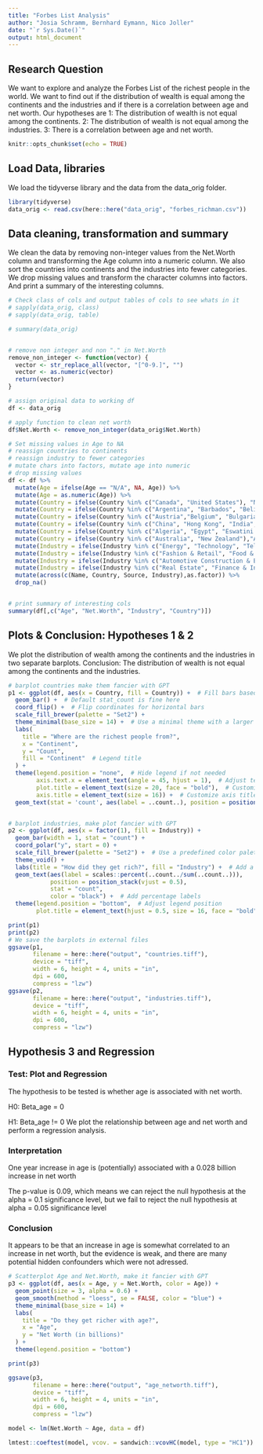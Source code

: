 ```yaml
---
title: "Forbes List Analysis"
author: "Josia Schramm, Bernhard Eymann, Nico Joller"
date: "`r Sys.Date()`"
output: html_document
---
```


## Research Question

We want to explore and analyze the Forbes List of the richest people in the world. We want to find out if the distribution of wealth is equal among the continents and the industries and if there is a correlation between age and net worth. Our hypotheses are 1: The distribution of wealth is not equal among the continents. 2: The distribution of wealth is not equal among the industries. 3: There is a correlation between age and net worth.

```r
knitr::opts_chunk$set(echo = TRUE)
```

## Load Data, libraries

We load the tidyverse library and the data from the data_orig folder.

```r
library(tidyverse)
data_orig <- read.csv(here::here("data_orig", "forbes_richman.csv"))

```

## Data cleaning, transformation and summary

We clean the data by removing non-integer values from the Net.Worth column and transforming the Age column into a numeric column. We also sort the countries into continents and the industries into fewer categories. We drop missing values and transform the character columns into factors. And print a summary of the interesting columns.

```r

# Check class of cols and output tables of cols to see whats in it
# sapply(data_orig, class)
# sapply(data_orig, table)

# summary(data_orig)


# remove non integer and non "." in Net.Worth
remove_non_integer <- function(vector) {
  vector <- str_replace_all(vector, "[^0-9.]", "")
  vector <- as.numeric(vector)
  return(vector)
}

# assign original data to working df
df <- data_orig

# apply function to clean net worth
df$Net.Worth <- remove_non_integer(data_orig$Net.Worth)

# Set missing values in Age to NA
# reassign countries to continents
# reassign industry to fewer categories
# mutate chars into factors, mutate age into numeric
# drop missing values
df <- df %>% 
  mutate(Age = ifelse(Age == "N/A", NA, Age)) %>% 
  mutate(Age = as.numeric(Age)) %>%
  mutate(Country = ifelse(Country %in% c("Canada", "United States"), "North America", Country)) %>% 
  mutate(Country = ifelse(Country %in% c("Argentina", "Barbados", "Belize", "Brazil", "Chile", "Colombia","Macau", "Guernsey", "Mexico", "Peru", "St. Kitts and Nevis", "Uruguay", "Venezuela"), "South America", Country)) %>% 
  mutate(Country = ifelse(Country %in% c("Austria","Belgium", "Bulgaria", "Cyprus", "Czechia", "Denmark", "Estonia", "Finland", "France", "Georgia", "Germany", "Greece", "Hungary", "Iceland", "Ireland", "Israel", "Italy", "Liechtenstein", "Monaco", "Netherlands", "Norway", "Poland", "Portugal", "Romania", "Russia", "Slovakia", "Spain", "Sweden", "Switzerland", "Ukraine", "United Kingdom"),"Europe", Country)) %>% 
  mutate(Country = ifelse(Country %in% c("China", "Hong Kong", "India", "Indonesia", "Japan", "Kazakhstan", "Lebanon", "Malaysia", "Nepal", "Oman", "Philippines", "Qatar", "Singapore", "South Korea", "Taiwan", "Thailand", "Turkey", "United Arab Emirates", "Vietnam"),"Asia", Country)) %>% 
  mutate(Country = ifelse(Country %in% c("Algeria", "Egypt", "Eswatini (Swaziland)", "Morocco", "Nigeria", "South Africa", "Tanzania" ),"Africa", Country)) %>% 
  mutate(Country = ifelse(Country %in% c("Australia", "New Zealand"),"Asia", Country)) %>% 
  mutate(Industry = ifelse(Industry %in% c("Energy", "Technology", "Telecom", "Construction & Engineering"), "Energy & Technology", Industry)) %>% 
  mutate(Industry = ifelse(Industry %in% c("Fashion & Retail", "Food & Beverage", "Gambling & Casinos", "Media & Entertainment", "Service", "Sports"),"Entertainment & Consumption", Industry)) %>% 
  mutate(Industry = ifelse(Industry %in% c("Automotive Construction & Engineering ", "Manufacturing", "Logistics", "Metals & Mining", "Automotive"),"Industrial & Manufacturing", Industry)) %>% 
  mutate(Industry = ifelse(Industry %in% c("Real Estate", "Finance & Investments"),"Real Estate & Finance", Industry)) %>% 
  mutate(across(c(Name, Country, Source, Industry),as.factor)) %>% 
  drop_na() 


# print summary of interesting cols
summary(df[,c("Age", "Net.Worth", "Industry", "Country")])

```

## Plots & Conclusion: Hypotheses 1 & 2

We plot the distribution of wealth among the continents and the industries in two separate barplots. Conclusion: The distribution of wealth is not equal among the continents and the industries.

```r

# barplot countries make them fancier with GPT
p1 <- ggplot(df, aes(x = Country, fill = Country)) +  # Fill bars based on Country for a colorful plot
  geom_bar() +  # Default stat_count is fine here
  coord_flip() +  # Flip coordinates for horizontal bars
  scale_fill_brewer(palette = "Set2") +
  theme_minimal(base_size = 14) +  # Use a minimal theme with a larger base font size
  labs(
    title = "Where are the richest people from?",
    x = "Continent",
    y = "Count",
    fill = "Continent"  # Legend title
  ) +
  theme(legend.position = "none",  # Hide legend if not needed
        axis.text.x = element_text(angle = 45, hjust = 1),  # Adjust text angle for x-axis labels (if you decide against coord_flip)
        plot.title = element_text(size = 20, face = "bold"),  # Customize plot title
        axis.title = element_text(size = 16)) +  # Customize axis titles
  geom_text(stat = 'count', aes(label = ..count..), position = position_stack(vjust = 0.5), color = "white")  # Add count labels


# barplot industries, make plot fancier with GPT
p2 <- ggplot(df, aes(x = factor(1), fill = Industry)) +
  geom_bar(width = 1, stat = "count") +
  coord_polar("y", start = 0) +
  scale_fill_brewer(palette = "Set2") +  # Use a predefined color palette for clarity
  theme_void() +
  labs(title = "How did they get rich?", fill = "Industry") +  # Add a meaningful title and adjust legend title
  geom_text(aes(label = scales::percent(..count../sum(..count..))),
            position = position_stack(vjust = 0.5),
            stat = "count",
            color = "black") +  # Add percentage labels
  theme(legend.position = "bottom",  # Adjust legend position
        plot.title = element_text(hjust = 0.5, size = 16, face = "bold"))  # Center and bold the title

print(p1)
print(p2)
# We save the barplots in external files
ggsave(p1,
       filename = here::here("output", "countries.tiff"),
       device = "tiff",
       width = 6, height = 4, units = "in",
       dpi = 600,
       compress = "lzw")
ggsave(p2,
       filename = here::here("output", "industries.tiff"),
       device = "tiff",
       width = 6, height = 4, units = "in",
       dpi = 600,
       compress = "lzw")


```

## Hypothesis 3 and Regression

### Test: Plot and Regression

The hypothesis to be tested is whether age is associated with net worth.

H0: Beta_age = 0

H1: Beta_age != 0
We plot the relationship between age and net worth and perform a regression analysis.

### Interpretation

One year increase in age is (potentially) associated with a 0.028 billion increase in net worth

The p-value is 0.09, which means we can reject the null hypothesis at the alpha = 0.1 significance level, but we fail to reject the null hypothesis at alpha = 0.05 significance level

### Conclusion

It appears to be that an increase in age is somewhat correlated to an increase in net worth, but the evidence is weak, and there are many potential hidden confounders which were not adressed.

```r

# Scatterplot Age and Net.Worth, make it fancier with GPT
p3 <- ggplot(df, aes(x = Age, y = Net.Worth, color = Age)) +
  geom_point(size = 3, alpha = 0.6) +
  geom_smooth(method = "loess", se = FALSE, color = "blue") +
  theme_minimal(base_size = 14) +
  labs(
    title = "Do they get richer with age?",
    x = "Age",
    y = "Net Worth (in billions)"
  ) +
  theme(legend.position = "bottom")

print(p3)

ggsave(p3,
       filename = here::here("output", "age_networth.tiff"),
       device = "tiff",
       width = 6, height = 4, units = "in",
       dpi = 600,
       compress = "lzw")

model <- lm(Net.Worth ~ Age, data = df)

lmtest::coeftest(model, vcov. = sandwich::vcovHC(model, type = "HC1"))



```
